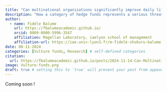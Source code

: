 ```yaml
---
title: "Can multinational organizations significantly improve daily life in member countries?"
description: "How a category of hedge funds represents a serious threat to corporate sustainability"
author:
  - name: Fidèle Balume
    url: https://fbalumeacademic.github.io/
    orcid: 0009-0000-5996-3547
    affiliation: Magellan Laboratory, iaelyon school of management
    affiliation-url: https://iae.univ-lyon3.fr/m-fidele-shukuru-balume
date: 08-11-2024
categories: [Vulture funds, Research] # self-defined categories
citation: 
  url: https://fbalumeacademic.github.io/posts/2024-11-14-Can-Multinational-Organizations-(IMF-BIRD)-Significantly-Improve-Daily-Life-In-Member-Countries?/ 
image: Vulture-funds.png
draft: true # setting this to `true` will prevent your post from appearing on your listing page until you're ready!
---
```


Coming soon !

